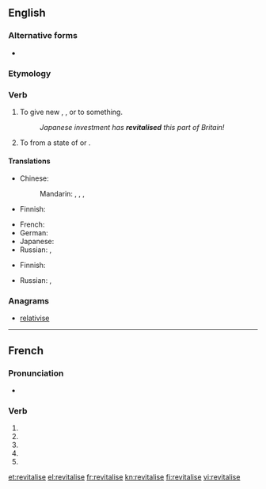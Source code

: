 {{also|revitalisé}}
==English==

===Alternative forms===
* {{l|en|revitalize}} {{qualifier|{{l|en|American}}}}

===Etymology===
{{confix|re|vital|ise}}

===Verb===
{{en-verb|revitalises|revitalising|revitalised|revitalised}}

# To give new {{l|en|life}}, {{l|en|energy}}, {{l|en|activity}} or {{l|en|success}} to something.
#: ''Japanese investment has '''revitalised''' this part of Britain!''
# To {{l|en|rouse}} from a state of {{l|en|inactivity}} or {{l|en|quiescence}}.

====Translations====
{{trans-top|to give new life, energy, activity or success}}
* Chinese:
*: Mandarin: {{t|cmn|振興|sc=Hani}}, {{t|cmn|振兴|tr=zhènxīng|sc=Hani}}, {{t|cmn|復興|sc=Hani}}, {{t|cmn|复兴|tr=fùxīng|sc=Hani}}
* Finnish: {{t|fi|elvyttää}}
{{trans-mid}}
* French: {{t|fr|revivifier}}
* German: {{t|de|revitalisieren}}
* Japanese: {{t|ja|活性化|tr=かっせいかする, kasseika suru|alt=活性化する|sc=Jpan}}
* Russian: {{t|ru|оживлять|tr=oživljátʹ|sc=Cyrl}} {{impf}}, {{t|ru|оживить|tr=oživítʹ|sc=Cyrl}} {{pf.}}
{{trans-bottom}}

{{trans-top|to rouse from a state of inactivity or quiescence}}
* Finnish: {{t|fi|elvyttää}}
{{trans-mid}}
* Russian: {{t|ru|оживлять|tr=oživljátʹ|sc=Cyrl}} {{impf}}, {{t|ru|оживить|tr=oživítʹ|sc=Cyrl}} {{pf.}}
{{trans-bottom}}

===Anagrams===
* [[relativise#English|relativise]]

----

==French==

===Pronunciation===
* {{homophones|revitalisent|revitalises}}

===Verb===
{{fr-verb form}}

# {{conjugation of|revitaliser||1|s|pres|ind|lang=fr}}
# {{conjugation of|revitaliser||3|s|pres|ind|lang=fr}}
# {{conjugation of|revitaliser||1|s|pres|sub|lang=fr}}
# {{conjugation of|revitaliser||3|s|pres|sub|lang=fr}}
# {{conjugation of|revitaliser||2|s|imp|lang=fr}}

[[et:revitalise]]
[[el:revitalise]]
[[fr:revitalise]]
[[kn:revitalise]]
[[fi:revitalise]]
[[vi:revitalise]]